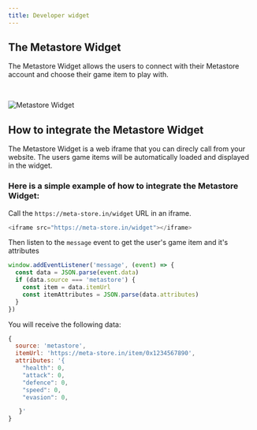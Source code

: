```yaml
---
title: Developer widget
---
```


## The Metastore Widget

The Metastore Widget allows the users to connect with their Metastore account and choose their game item to play with.

<br />

![Metastore Widget](../../public/widget.png)

## How to integrate the Metastore Widget

The Metastore Widget is a web iframe that you can direcly call from your website.
The users game items will be automatically loaded and displayed in the widget.

### Here is a simple example of how to integrate the Metastore Widget:

Call the `https://meta-store.in/widget` URL in an iframe.

```js
<iframe src="https://meta-store.in/widget"></iframe>
```

Then listen to the `message` event to get the user's game item and it's attributes

```js
window.addEventListener('message', (event) => {
  const data = JSON.parse(event.data)
  if (data.source === 'metastore') {
    const item = data.itemUrl
    const itemAttributes = JSON.parse(data.attributes)
  }
})
```

You will receive the following data:

```js
{
  source: 'metastore',
  itemUrl: 'https://meta-store.in/item/0x1234567890',
  attributes: '{
    "health": 0,
    "attack": 0,
    "defence": 0,
    "speed": 0,
    "evasion": 0,

   }'
}
```
